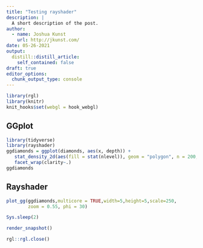 ```yaml
---
title: "Testing rayshader"
description: |
  A short description of the post.
author:
  - name: Joshua Kunst
    url: http://jkunst.com/
date: 05-26-2021
output:
  distill::distill_article:
    self_contained: false
draft: true
editor_options: 
  chunk_output_type: console
---
```


```r
library(rgl)
library(knitr)
knit_hooks$set(webgl = hook_webgl)
```


## GGplot

```r
library(tidyverse)
library(rayshader)
ggdiamonds = ggplot(diamonds, aes(x, depth)) +
   stat_density_2d(aes(fill = stat(nlevel)), geom = "polygon", n = 200, bins = 50,contour = TRUE) +
   facet_wrap(clarity~.) 
ggdiamonds
```

## Rayshader

```r
plot_gg(ggdiamonds,multicore = TRUE,width=5,height=5,scale=250,
        zoom = 0.55, phi = 30)

Sys.sleep(2)

render_snapshot()

rgl::rgl.close()



```

